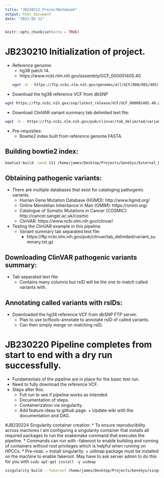 ```yaml
---
title: "JB230212_ProjectNotebook"
output: html_document
date: "2023-02-12"
---
```


```r
knitr::opts_chunk$set(echo = TRUE)
```

# JB230210 Initialization of project.
* Reference genome:
  + hg38 patch 14.
  + https://www.ncbi.nlm.nih.gov/assembly/GCF_000001405.40
```bash
wget -O - https://ftp.ncbi.nlm.nih.gov/genomes/all/GCF/000/001/405/GCF_000001405.40_GRCh38.p14/GCF_000001405.40_GRCh38.p14_genomic.fna.gz | gunzip -c > JB230210_hg38_patch14_genomic.fa
```
  
* Download the hg38 reference VCF from dbSNP
```bash
wget https://ftp.ncbi.nih.gov/snp/latest_release/VCF/GCF_000001405.40.gz
```

* Download ClinVAR variant summary tab delimited text file:

```bash
wget -O - https://ftp.ncbi.nlm.nih.gov/pub/clinvar/tab_delimited/variant_summary.txt.gz | gunzip -c > JB230210_clinVAR_hg38_variants.txt
```

* Pre-requisites:
  + Bowtie2 index built from reference genome FASTA.

## Building bowtie2 index:
```bash

bowtie2-build -seed 111 /home/james/Desktop/Projects/GeneSys/External_Data/ncbi-genomes-2023-02-12/JB230210_hg38_patch14_genomic.fa /home/james/Desktop/Projects/GeneSys/External_Data/Bt2_hg38_idx/JB230210_hg38_bt2

```


## Obtaining pathogenic variants:
* There are multiple databases that exist for cataloging pathogenic variants.
  + Human Gene Mutation Database (HGMD): http://www.hgmd.org/
  + Online Mendelian Inheritance in Man (OMIM): https://omim.org/
  + Catalogue of Somatic Mutations in Cancer (COSMIC): http://cancer.sanger.ac.uk/cosmic
  + ClinVAR: https://www.ncbi.nlm.nih.gov/clinvar/
* Testing the ClinVAR example in this pipeline. 
  + Variant summary tab separated text file:
    + https://ftp.ncbi.nlm.nih.gov/pub/clinvar/tab_delimited/variant_summary.txt.gz
  
## Downloading ClinVAR pathogenic variants summary:
* Tab separated text file:
  + Contains many columns but rsID will be the one to match called variants with. 

## Annotating called variants with rsIDs:
* Downloaded the hg38 reference VCF from dbSNP FTP server.
  + Plan to use bcftools-annotate to annotate rsID of called variants. 
  + Can then simply merge on matching rsID. 
 


# JB230220 Pipeline completes from start to end with a dry run successfully. 
* Fundamentals of the pipeline are in place for the basic test run. 
* Need to fully download the reference VCF. 
* Steps after this:
  + Full run to see if pipeline works as intended. 
  + Documentation of steps. 
  + Containerization via singularity. 
  + Add feature ideas to github page. + Update wiki with the documentation and DAG. 

  
#JB230224 Singularity container creation:
* To ensure reproducibility across machines I am configuring a singularity container that installs all required packages to run the snakemake command that executes the pipeline. 
* Commands can run with --fakeroot to enable building and running of containers without root privileges which is helpful when running on HPCCs.
* Pre-reqs: 
  + Install singularity. 
  + uidmap package must be installed on the machine to enable fakeroot. May have to ask server admin to do this for you with `sudo apt-get install -y uidmap`
  
```bash

singularity build --fakeroot /home/james/Desktop/Projects/GeneSys/singularity_containers/genesys.sif  /home/james/Desktop/Projects/GeneSys/repos/GeneSys/singularity_genesys.def 

```

